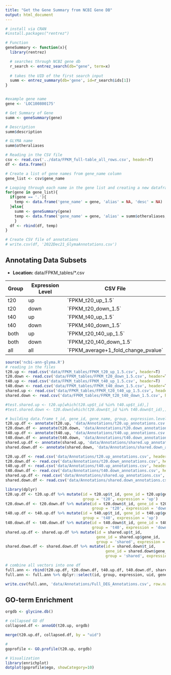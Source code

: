 ```yaml
---
title: "Get the Gene Summary from NCBI Gene DB"
output: html_document
---
```


```r
# install via CRAN
#install.packages("rentrez")

# Function
geneSummary <- function(x){
  library(rentrez)

  # searches through NCBI gene db
  r_search <- entrez_search(db="gene", term=x) 
  
  # takes the UID of the first search input
  summ <- entrez_summary(db='gene', id=r_search$ids[1])
}


#example gene name
gene <- 'LOC100800175' 

# Get Summary of Gene 
summ <- geneSummary(gene)

# Description
summ$description
```

```r
# GLYMA name
summ$otheraliases
```

```r
# Reading in the CSV file
csv <- read.csv('../data/FPKM_full-table_all_rows.csv', header=T)
df <- data.frame()

# Create a list of gene names from gene_name column
gene_list <- csv$gene_name

# Looping through each name in the gene list and creating a new dataframe
for(gene in gene_list){
  if(gene == '.'){
    temp <- data.frame('gene_name' = gene, 'alias' = NA, 'desc' = NA)
  }else{
    summ <- geneSummary(gene)
    temp <- data.frame('gene_name' = gene, 'alias' = summ$otheraliases, 'desc' = summ$description)
    }
  df <- rbind(df, temp)
}

# Create CSV file of annotations
# write.csv(df, '2022Dec21_GlymaAnnotations.csv')
```

## Annotating Data Subsets

-   **Location:** data/FPKM_tables/\*.csv

| Group | Expression Level | CSV File                              |
|-------|------------------|---------------------------------------|
| t20   | up               | \`FPKM_t20_up_1.5\`                   |
| t20   | down             | \`FPKM_t20_down_1.5\`                 |
| t40   | up               | \`FPKM_t40_up_1.5\`                   |
| t40   | down             | \`FPKM_t40_down_1.5\`                 |
| both  | up               | \`FPKM_t20_t40_up_1.5\`               |
| both  | down             | \`FPKM_t20_t40_down_1.5\`             |
| all   | all              | \`FPKM_average+1_fold_change_pvalue\` |

```r
source('ncbi-ann-glyma.R')
# reading in the files
t20.up <- read.csv('data/FPKM_tables/FPKM_t20_up_1.5.csv', header=T)
t20.down <- read.csv('data/FPKM_tables/FPKM_t20_down_1.5.csv', header=T)
t40.up <- read.csv('data/FPKM_tables/FPKM_t40_up_1.5.csv', header=T)
t40.down <- read.csv('data/FPKM_tables/FPKM_t40_down_1.5.csv', header=T)
shared.up <- read.csv('data/FPKM_tables/FPKM_t20_t40_up_1.5.csv', header=T)
shared.down <- read.csv('data/FPKM_tables/FPKM_t20_t40_down_1.5.csv', header=T)

#test.shared.up <- t20.up[which(t20.up$t_id %in% t40.up$t_id),]
#test.shared.down <- t20.down[which(t20.down$t_id %in% t40.down$t_id),]
```

```r
# building data.frame t_id, gene_id, gene_name, group, expression.level
t20.up.df <- annotate(t20.up, 'data/Annotations/t20.up_annotations.csv')
t20.down.df <- annotate(t20.down, 'data/Annotations/t20.down_annotations.csv')
t40.up.df <- annotate(t40.up, 'data/Annotations/t40.up_annotations.csv')
t40.down.df <- annotate(t40.down, 'data/Annotations/t40.down_annotations.csv')
shared.up.df <- annotate(shared.up, 'data/Annotations/shared.up_annotations.csv')
shared.down.df <- annotate(shared.down, 'data/Annotations/shared.down_annotations.csv')
```

```r
t20.up.df <- read.csv('data/Annotations/t20.up_annotations.csv', header=T)
t20.down.df <- read.csv('data/Annotations/t20.down_annotations.csv', header=T)
t40.up.df <- read.csv('data/Annotations/t40.up_annotations.csv', header=T)
t40.down.df <- read.csv('data/Annotations/t40.down_annotations.csv', header=T)
shared.up.df <- read.csv('data/Annotations/shared.up_annotations.csv', header=T)
shared.down.df <- read.csv('data/Annotations/shared.down_annotations.csv', header=T)

library(dplyr)
t20.up.df <- t20.up.df %>% mutate(id = t20.up$t_id, gene_id = t20.up$gene_id, 
                                  group = 't20', expression = 'up')
t20.down.df <- t20.down.df %>% mutate(id = t20.down$t_id, gene_id = t20.down$gene_id,
                                      group = 't20', expression = 'down')
t40.up.df <- t40.up.df %>% mutate(id = t40.up$t_id, gene_id = t40.up$gene_id,
                                  group = 't40', expression = 'up')
t40.down.df <- t40.down.df %>% mutate(id = t40.down$t_id, gene_id = t40.down$gene_id,
                                      group = 't40', expression = 'down')
shared.up.df <- shared.up.df %>% mutate(id = shared.up$t_id, 
                                        gene_id = shared.up$gene_id,
                                        group = 'shared', expression = 'up')
shared.down.df <- shared.down.df %>% mutate(id = shared.down$t_id,
                                            gene_id = shared.down$gene_id,
                                            group = 'shared', expression = 'down')

# combine all vectors into one df
full.ann <- rbind(t20.up.df, t20.down.df, t40.up.df, t40.down.df, shared.up.df, shared.down.df)
full.ann <- full.ann %>% dplyr::select(id, group, expression, uid, gene_id, gene_name, alias, desc)

write.csv(full.ann, 'data/Annotations/Full_DEG_Annotations.csv', row.names=F)
```

## GO-term Enrichment

```r
orgdb <- glycine.db()

# collapsed GO df
collapsed.df <- annoGO(t20.up, orgdb)

merge(t20.up.df, collapsed.df, by = "uid")
```

```r
# 
goprofile <- GO.profile(t20.up, orgdb)

# Visualization
library(enrichplot)
dotplot(goprofile$ego, showCategory=10)
```
